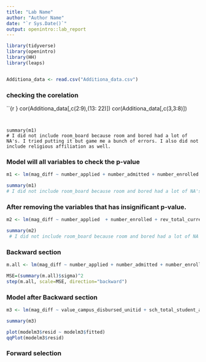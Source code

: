 ```yaml
---
title: "Lab Name"
author: "Author Name"
date: "`r Sys.Date()`"
output: openintro::lab_report
---
```

  
```r
library(tidyverse)
library(openintro)
library(HH)
library(leaps)


Additiona_data <- read.csv("Additiona_data.csv")
```

### checking the corelation
``{r }
cor(Additiona_data[,c(2:9),(13: 22)])
cor(Additiona_data[,c(3,3:8)])
```


summary(m1)
# I did not include room_board because room and bored had a lot of NA's. I tried putting it but game me a bunch of errors. I also did not include religious affiliation as well.
```
### Model will all variables to check the p-value
```r
m1 <- lm(mag_diff ~ number_applied + number_admitted + number_enrolled + rev_total_current+ sch_total_student_aid  + exp_instruc_total + tuition_fees_published + tuition_fees_ft  + student_faculty_ratio + endow_total+ faminc_mean + faminc_mean + value_grants_disbursed_unitid + loan_recipients_unitid + value_loan_disbursements_unitid + campus_award_recipients_unitid  + value_campus_disbursed_unitid, data=Additiona_data)

summary(m1)
# I did not include room_board because room and bored had a lot of NA's. I tried putting it but game me a bunch of errors. I also did not include religious affiliation as well.
```

### After removing the variables that has insignificant p-value.
```r
m2 <- lm(mag_diff ~ number_applied  + number_enrolled + rev_total_current + student_faculty_ratio + endow_total+ faminc_mean + faminc_mean + value_grants_disbursed_unitid + loan_recipients_unitid + value_loan_disbursements_unitid + campus_award_recipients_unitid, data=Additiona_data)

summary(m2)
 # I did not include room_board because room and bored had a lot of NA's. I tried putting iut but game me a bunch of errors. I also did not include religious affiliation as well.
```

### Backward section
```r
m.all <- lm(mag_diff ~ number_applied + number_admitted + number_enrolled + rev_total_current+ sch_total_student_aid  + exp_instruc_total + tuition_fees_published + tuition_fees_ft  + student_faculty_ratio + endow_total+ faminc_mean + faminc_mean + value_grants_disbursed_unitid + loan_recipients_unitid + value_loan_disbursements_unitid + campus_award_recipients_unitid  + value_campus_disbursed_unitid, data=Additiona_data)

MSE=(summary(m.all)$sigma)^2
step(m.all, scale=MSE, direction="backward")
```

### Model after Backward section
```r
m3 <- lm(mag_diff ~ value_campus_disbursed_unitid + sch_total_student_aid + rev_total_current  + endow_total + tuition_fees_published + campus_award_recipients_unitid + student_faculty_ratio + value_loan_disbursements_unitid + number_applied  + number_enrolled  + loan_recipients_unitid + value_grants_disbursed_unitid + faminc_mean, data=Additiona_data)

summary(m3)

plot(modelm3$resid ~ modelm3$fitted)
qqPlot(modelm3$resid)
```

### Forward selection
```r

```